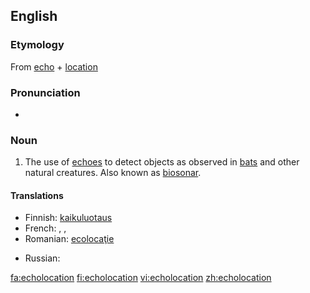 ==English==

===Etymology===
{{wikipedia}}
From [[echo]] + [[location]]

===Pronunciation===
* {{rhymes|eɪʃǝn}}

===Noun===
{{en-noun}}

# The use of [[echo]]es to detect objects as observed in [[bat]]s and other natural creatures.  Also known as [[biosonar]].

====Translations====
{{trans-top|use of echos to detect objects}}
* Finnish: [[kaikuluotaus]]
* French: {{t|fr|écholocation|f}},  {{t|fr|écholocalisation}},
* Romanian: [[ecolocaţie]] {{f}}
{{trans-mid}}
* Russian: {{t|ru|эхолокация|f|tr=exolokátsija|sc=Cyrl}}
{{trans-bottom}}

[[fa:echolocation]]
[[fi:echolocation]]
[[vi:echolocation]]
[[zh:echolocation]]